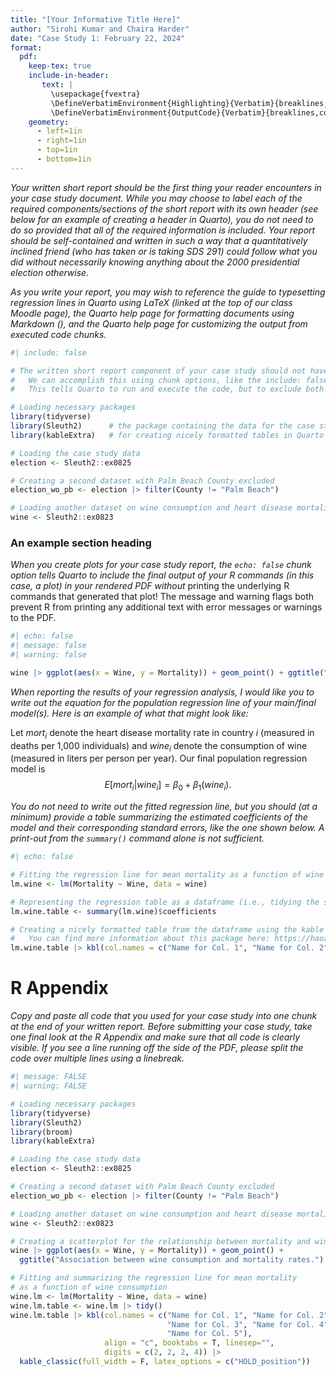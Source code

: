 ```yaml
---
title: "[Your Informative Title Here]"
author: "Sirohi Kumar and Chaira Harder"
date: "Case Study 1: February 22, 2024"
format: 
  pdf:
    keep-tex: true
    include-in-header: 
       text: |
         \usepackage{fvextra}
         \DefineVerbatimEnvironment{Highlighting}{Verbatim}{breaklines,commandchars=\\\{\}}
         \DefineVerbatimEnvironment{OutputCode}{Verbatim}{breaklines,commandchars=\\\{\}}
    geometry: 
      - left=1in
      - right=1in
      - top=1in
      - bottom=1in
---
```


*Your written short report should be the first thing your reader encounters in your case study document. While you may choose to label each of the required components/sections of the short report with its own header (see below for an example of creating a header in Quarto), you do not need to do so provided that all of the required information is included. Your report should be self-contained and written in such a way that a quantitatively inclined friend (who has taken or is taking SDS 291) could follow what you did without necessarily knowing anything about the 2000 presidential election otherwise.*

*As you write your report, you may wish to reference the guide to typesetting regression lines in Quarto using LaTeX (linked at the top of our class Moodle page), the Quarto help page for formatting documents using Markdown (), and the Quarto help page for customizing the output from executed code chunks.*

```r
#| include: false

# The written short report component of your case study should not have any visible R code, and the only R output that should be included are relevant plots and nicely formatted tables. Of course, this means that the R code to generate those figures/tables must be included *somewhere* in the Quarto .qmd document, but remain hidden from the reader! 
#   We can accomplish this using chunk options, like the include: false option above.
#   This tells Quarto to run and execute the code, but to exclude both the code and any associated output from the rendered PDF document.

# Loading necessary packages
library(tidyverse)
library(Sleuth2)      # the package containing the data for the case study. you may need to install this package first!
library(kableExtra)   # for creating nicely formatted tables in Quarto

# Loading the case study data
election <- Sleuth2::ex0825

# Creating a second dataset with Palm Beach County excluded
election_wo_pb <- election |> filter(County != "Palm Beach")

# Loading another dataset on wine consumption and heart disease mortality (deaths per 1000 individuals), just as an example
wine <- Sleuth2::ex0823
```

### An example section heading

*When you create plots for your case study report, the `echo: false` chunk option tells Quarto to include the final output of your R commands (in this case, a plot) in your rendered PDF without* printing the underlying R commands that generated that plot! The message and warning flags both prevent R from printing any additional text with error messages or warnings to the PDF.

```r
#| echo: false
#| message: false
#| warning: false

wine |> ggplot(aes(x = Wine, y = Mortality)) + geom_point() + ggtitle("Association between wine consumption and mortality rates.")
```

*When reporting the results of your regression analysis, I would like you to write out the equation for the population regression line of your main/final model(s). Here is an example of what that might look like:*

Let $mort_i$ denote the heart disease mortality rate in country $i$ (measured in deaths per 1,000 individuals) and $wine_i$ denote the consumption of wine (measured in liters per person per year). Our final population regression model is $$E[mort_i | wine_i] = \beta_0 + \beta_1\left(wine_i\right).$$

*You do not need to write out the fitted regression line, but you should (at a minimum) provide a table summarizing the estimated coefficients of the model and their corresponding standard errors, like the one shown below. A print-out from the `summary()` command alone is not sufficient.*

```r
#| echo: false

# Fitting the regression line for mean mortality as a function of wine consumption
lm.wine <- lm(Mortality ~ Wine, data = wine)

# Representing the regression table as a dataframe (i.e., tidying the summary() output)
lm.wine.table <- summary(lm.wine)$coefficients

# Creating a nicely formatted table from the dataframe using the kable package
#   You can find more information about this package here: https://haozhu233.github.io/kableExtra/awesome_table_in_pdf.pdf
lm.wine.table |> kbl(col.names = c("Name for Col. 1", "Name for Col. 2", "Name for Col. 3", "Name for Col. 4"), align = "c", booktabs = T, linesep="", digits = c(2, 2, 2, 4)) |> kable_classic(full_width = F, latex_options = c("HOLD_position"))

```

# R Appendix

*Copy and paste all code that you used for your case study into one chunk at the end of your written report. Before submitting your case study, take one final look at the R Appendix and make sure that all code is clearly visible. If you see a line running off the side of the PDF, please split the code over multiple lines using a linebreak.*

```r
#| message: FALSE
#| warning: FALSE

# Loading necessary packages
library(tidyverse)
library(Sleuth2)
library(broom)        
library(kableExtra)   

# Loading the case study data
election <- Sleuth2::ex0825

# Creating a second dataset with Palm Beach County excluded
election_wo_pb <- election |> filter(County != "Palm Beach")

# Loading another dataset on wine consumption and heart disease mortality
wine <- Sleuth2::ex0823

# Creating a scatterplot for the relationship between mortality and wine consumption
wine |> ggplot(aes(x = Wine, y = Mortality)) + geom_point() + 
  ggtitle("Association between wine consumption and mortality rates.")

# Fitting and summarizing the regression line for mean mortality 
# as a function of wine consumption
wine.lm <- lm(Mortality ~ Wine, data = wine)
wine.lm.table <- wine.lm |> tidy()
wine.lm.table |> kbl(col.names = c("Name for Col. 1", "Name for Col. 2", 
                                   "Name for Col. 3", "Name for Col. 4", 
                                   "Name for Col. 5"), 
                     align = "c", booktabs = T, linesep="", 
                     digits = c(2, 2, 2, 4)) |> 
  kable_classic(full_width = F, latex_options = c("HOLD_position"))
```
